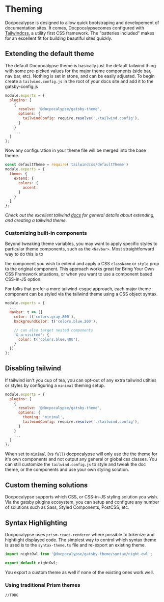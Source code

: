 # Theming

Docpocalypse is designed to allow quick bootstraping and developement of documentation sites.
It comes, Docpocalypsecomes configured with [Tailwindcss](https://tailwindcss.com/), a utility first
CSS framework. The "batteries included" makes for an excellent fit for building beautiful sites quickly.

## Extending the default theme

The default Docpocalypse theme is basically just the default tailwind thing with some pre-picked
values for the major theme components (side bar, nav bar, etc).
Nothing is set in stone, and can be easily adjusted. To begin create
a `tailwind.config.js` in the root of your docs site and add it to the gatsby-config.js

```js title=gatsby-config.js
module.exports = {
  plugins: [
    {
      resolve: '@docpocalypse/gatsby-theme',
      options: {
        tailwindConfig: require.resolve('./tailwind.config'),
      }
    }
    ...
  ]
};
```

Now any configuration in your theme file will be merged into the base theme.

```js title=tailwind.config.js
const defaultTheme = require('tailwindcss/defaultTheme')
module.exports = {
  theme: {
    extend: {
      colors: {
        accent:
      }
    }
  }
};
```

_Check out the excellent tailwind [docs](https://tailwindcss.com/docs/theme) for general
details about extending, and creating a tailwind theme._

### Customizing built-in components

Beyond tweaking theme variables, you may want to apply specific styles to particular
theme components, such as the `<Navbar>`. Most straightforward way to do this is to

<Shadow /> the component you wish to extend and apply a CSS `className` or `style` prop to
the original component. This approach works great for Bring Your Own CSS Framework situations,
or when you want to use a component based CSS-in-JS option.

For folks that prefer a more tailwind-esque approach, each major theme component can
be styled via the tailwind theme using a CSS object syntax.

```js title='./tailwind.config.js'
module.exports = {
  ...
  Navbar: t => ({
    color: t('colors.gray.800'),
    backgroundColor: t('colors.blue.200'),

    // can also target nested components
    '& a:visited': {
      color: t('colors.blue.400'),
    }
  })
};
```

## Disabling tailwind

If tailwind isn't you cup of tea, you can opt-out of any extra tailwind utilties or styles
by configuring a `minimal` theming setup.

```js title=gatsby-config.js
module.exports = {
  plugins: [
    {
      resolve: '@docpocalypse/gatsby-theme',
      options: {
        theming: 'minimal',
        tailwindConfig: require.resolve('./tailwind.config'),
      }
    }
    ...
  ]
};
```

When set to `minimal` (vs `full`) docpocalypse will only use the the theme for it's own
components and not output any general or global css classes. You can still
customize the `tailwind.config.js` to style and tweak the doc theme, or <Shadow /> the
components and use your own styling solution.

## Custom theming solutions

Docpocalypse supports which CSS, or CSS-in-JS styling solution you wish. Via the
gatsby plugins ecosystem, you can setup and configure any number of solutions such
as Sass, Styled Components, PostCSS, etc.

## Syntax Highlighting

Docpocalypse uses `prism-react-renderer` where possible to tokenize and hightlight
displayed code. The simplest way to control which syntax theme is used is
to <Shadow /> the `syntax-theme.ts` file and re-export an existing theme.

```js title=./src/@docpocalypse/gatsby-theme/syntax-theme.js
import nightOwl from '@docpocalypse/gatsby-theme/syntax/night-owl';

export default nightOwl;
```

You export a custom theme as well if none of the existing ones work well.

### Using traditional Prism themes

`//TODO`

